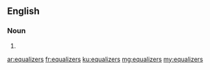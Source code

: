 ==English==

===Noun===
{{head|en|plural}}

# {{plural of|equalizer|lang=en}}

[[ar:equalizers]]
[[fr:equalizers]]
[[ku:equalizers]]
[[mg:equalizers]]
[[my:equalizers]]